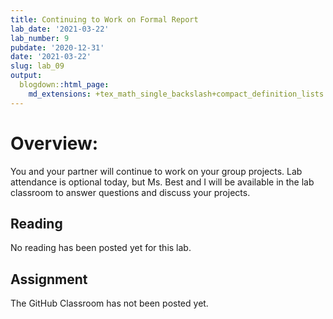 ```yaml
---
title: Continuing to Work on Formal Report
lab_date: '2021-03-22'
lab_number: 9
pubdate: '2020-12-31'
date: '2021-03-22'
slug: lab_09
output:
  blogdown::html_page:
    md_extensions: +tex_math_single_backslash+compact_definition_lists
---
```

# Overview:

You and your partner will continue to work on your group projects. Lab attendance is optional today, but Ms. Best and I will be available in the lab classroom to answer questions and discuss your projects.

## Reading
No reading has been posted yet for this lab.

## Assignment

The GitHub Classroom has not been posted yet.
